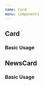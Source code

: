 ```yaml
---
name: Card
menu: Components
---
```



## Card

### Basic Usage

<Playground>
  <div style={{
    height: "300px",
    width: "400px",
  }}>
    <Card 
      tags={["react","testing"]}
      content="Simple and complete react dom testing utilities that encourage good testing practice"
      heading="react-testing-library" 
    />
  </div>
</Playground>


## NewsCard

### Basic Usage

<Playground>
  <div style={{
    height: "400px",
    width: "500px",
  }}>
    <NewsCard 
      heading="Next.js 8 is released with suspense support" 
      image="https://res.cloudinary.com/teggnet/image/upload/c_scale,f_auto,q_auto,w_600/v1548588337/esoplan_production/kzyfdwpaudkusftihy7c.png"
      tags={["react","testing"]}
    />
    </div>
</Playground>


<Playground>
  <div style={{
    height: "100px",
    width: "500px",
  }}>
    <NewsCard 
      heading="Server Renderer for React suspense is released" 
      tags={["react","suspense"]}
    />
    </div>
</Playground>
